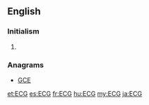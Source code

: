 ==English==

===Initialism===
{{en-initialism}}

# {{context|cardiology|lang=en}} {{initialism of|electrocardiogram|lang=en}}

===Anagrams===
* [[GCE#English|GCE]]

[[et:ECG]]
[[es:ECG]]
[[fr:ECG]]
[[hu:ECG]]
[[my:ECG]]
[[ja:ECG]]